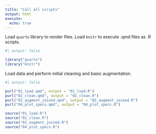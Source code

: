```yaml
---
title: "Call all scripts"
output: html
execute:
  echo: true
---
```


Load `quarto` library to render files. Load `knitr` to execute .qmd files as .R scripts.

```r
#| output: false

library("quarto")
library("knitr")
```

Load data and perform initial cleaning and basic augmentation.

```r
#| output: false

purl("01_load.qmd", output = "01_load.R")
purl("02_clean.qmd", output = "02_clean.R")
purl("03_augment_joined.qmd", output = "03_augment_joined.R")
purl("04_plot_specs.qmd", output = "04_plot_specs.R")

source("01_load.R")
source("02_clean.R")
source("03_augment_joined.R")
source("04_plot_specs.R")
```
